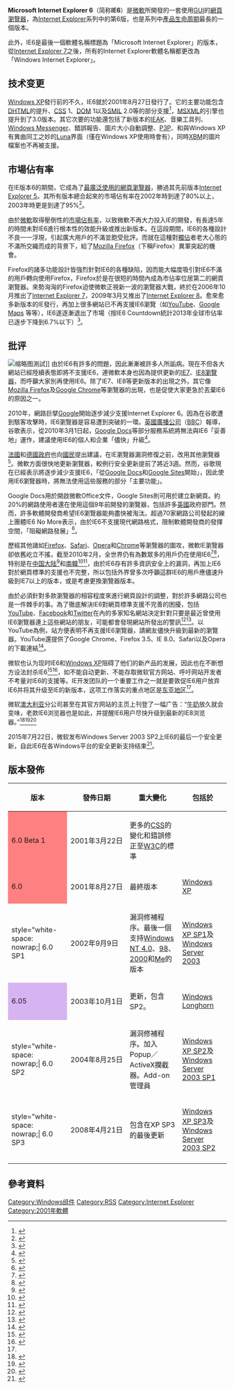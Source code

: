 {{noteTA
|G1=IT
}}

{{Infobox Software
| name = Microsoft Internet Explorer 6
| logo = 
| screenshot = [[File:Internet_Explorer_6.png|300px]]
| caption = Internet Explorer 6執行於[[Windows_XP|Windows XP]]
| developer = [[微軟|微軟]]
| released = {{release date and age|2001|8|27}}
| latest release version = 	6.0 SP3 (6.00.2900.5512)
| latest release date = {{Start date and age|2008|05|05}}
| engine = [[Trident_(排版引擎)|Trident]]
| operating system = [[Windows_NT_4.0|Windows NT 4.0]] SP6a或以上<br />[[Windows_98|Windows 98]]<br />[[Windows_2000|Windows 2000]]<br />[[Windows_Me|Windows Me]]
| included with = [[Windows_XP|Windows XP]]、[[Windows_Server_2003|Windows Server 2003]]和[[Windows_Home_Server|Windows Home Server]]
| genre = [[網頁瀏覽器|網頁瀏覽器]]
| license = [[專有軟體|私有]]
}}

'''Microsoft Internet Explorer 6'''（简称'''IE6'''）是[[微軟|微軟]]所開發的一套使用[[GUI|GUI]]的[[網頁瀏覽器|網頁瀏覽器]]，為[[Internet_Explorer|Internet Explorer]]系列中的第6版，也是系列中[[產品生命周期|產品生命周期]]最長的一個版本。

此外，IE6是最後一個軟體名稱標題為「Microsoft Internet Explorer」的版本，從[[Internet_Explorer_7|Internet Explorer 7]]之後，所有的Internet Explorer軟體名稱都更改為「Windows Internet Explorer」。

== 技术变更 ==
[[Windows_XP|Windows XP]]發行前的不久，IE6就於2001年8月27日發行了。它的主要功能包含[[DHTML|DHTML]]的提升、[[CSS|CSS]] 1、[[DOM|DOM]] 1以及[[SMIL|SMIL]] 2.0等的部分支援<ref name="Axistive">{{cite web |url=http://www.axistive.com/smil-standards-and-microsoft-internet-explorer-6-7-and-8.html |title=SMIL Standards and Microsoft Internet Explorer 6, 7, and 8 |date=2007-06-28 |accessdate=2007-05-27 |work=axistive |deadurl=yes |archiveurl=https://web.archive.org/web/20070603084409/http://www.axistive.com/smil-standards-and-microsoft-internet-explorer-6-7-and-8.html |archivedate=2007-06-03 }}</ref>，[[MSXML|MSXML]]的引擎也提升到了3.0版本。其它次要的功能還包括了新版本的[[IEAK|IEAK]]、音樂工具列、[[Windows_Messenger|Windows Messenger]]、錯誤報告、圖片大小自動調整、[[P3P|P3P]]、和與Windows XP有異曲同工之妙的[[Luna_(系統主題)|Luna]]界面（僅在Windows XP使用時會有），同時[[XBM|XBM]]的圖片檔案也不再被支援。

== 市場佔有率 ==
{{Main|網頁瀏覽器的使用分布|瀏覽器大戰}}
在IE版本6的期間，它成為了[[網頁瀏覽器的使用分佈|最廣泛使用的網頁瀏覽器]]，勝過其先前版本[[Internet_Explorer_5|Internet Explorer 5]]。其所有版本總合起來的市場佔有率在2002年時到達了80%以上，2003年時更是到達了95%<ref>{{cite web|url=http://www.w3schools.com/browsers/browsers_explorer.asp|title=Internet Explorer Browser Statistics|publisher=w3schools|accessdate=2011-02-07|archive-date=2021-01-20|archive-url=https://web.archive.org/web/20210120094255/https://www.w3schools.com/browsers/browsers_explorer.asp|dead-url=no}}</ref>。

由於[[微軟|微軟]]取得壓倒性的[[市場佔有率|市場佔有率]]，以致微軟不再大力投入IE的開發，有長達5年的時間未對IE6進行根本性的效能升級或推出新版本。在這段期間，IE6的各種設計不良一一浮現，引起廣大用戶的不滿並飽受批評。而就在這種對[[獨佔|獨佔]]者老大心態的不滿所交織而成的背景下，給了[[Mozilla_Firefox|Mozilla Firefox]]（下稱Firefox）異軍突起的機會。

Firefox的諸多功能設計皆強烈針對IE6的各種缺陷，因而能大幅度吸引對IE6不滿的用戶轉向使用Firefox，Firefox於是在很短的時間內成為市佔率位居第二的網頁瀏覽器。來勢洶洶的Firefox迫使微軟正視新一波的瀏覽器大戰，終於在2006年10月推出了[[Internet_Explorer_7|Internet Explorer 7]]，2009年3月又推出了[[Internet_Explorer_8|Internet Explorer 8]]。愈來愈多新版本的IE發行，再加上很多網站已不再支援IE6瀏覽（如[[YouTube|YouTube]]、[[Google_Maps|Google Maps]] 等等），IE6遂逐漸退出了市場（按IE6 Countdown統計2013年全球市佔率已逐步下降到6.7%以下）<ref>{{cite web
 |url         = http://www.ie6countdown.com/
 |title       = The Internet Explorer 6 Countdown
 |date        = 2013-05-14
 |publisher   = Microsoft
 |deadurl     = yes
 |archiveurl  = https://web.archive.org/web/20130514011142/http://www.ie6countdown.com/
 |archivedate = 2013-05-14
 |accessdate  = 2013-08-31
}}</ref>。

== 批评 ==
[[File:Acid3_ie6.png|缩略图]]測試]]
由於IE6有許多的問題，因此漸漸被許多人所詬病。現在不但各大網站已經陸續表態即將不支援IE6，連微軟本身也因為提供更新的[[IE7|IE7]]、[[IE8|IE8]][[瀏覽器|瀏覽器]]，而呼籲大家別再使用IE6。除了IE7、IE8等更新版本的出現之外，其它像[[Mozilla_Firefox|Mozilla Firefox]]及[[Google_Chrome|Google Chrome]]等瀏覽器的出現，也是促使大家更急於丟棄IE6的原因之一。

2010年，網路巨擘[[Google|Google]]開始逐步減少支援Internet Explorer 6。因為在谷歌遭到駭客攻擊時，IE6瀏覽器是容易遭到突破的一環。[[英國廣播公司|英國廣播公司]]（[[BBC|BBC]]）報導，谷歌表示，從2010年3月1日起，[[Google_Docs|Google Docs]]等部分服務系統將無法與IE6「妥善地」運作，建議使用IE6的個人和企業「儘快」升級<ref>{{cite web |url=http://news.bbc.co.uk/2/hi/8488751.stm |title=Google phases out support for IE6 |date=2010-01-30 |publisher=BBC |accessdate=2016-07-30 |archive-date=2021-01-31 |archive-url=https://web.archive.org/web/20210131130944/http://news.bbc.co.uk/2/hi/8488751.stm |dead-url=no }}</ref>。

[[法國|法國]]和[[德國|德國]][[政府|政府]]也向[[國民|國民]]提出建議，在IE瀏覽器漏洞修復之前，改用其他瀏覽器<ref>{{cite web |url=http://news.bbc.co.uk/1/hi/technology/8465038.stm |title=France joins Germany warning against Internet Explorer |last=Fildes |first=Jonathan |date=2010-01-18 |publisher=BBC |accessdate=2010-02-09 |archive-date=2017-09-08 |archive-url=https://web.archive.org/web/20170908164408/http://news.bbc.co.uk/1/hi/technology/8465038.stm |dead-url=no }}</ref>。微軟方面很快地更新瀏覽器，較例行安全更新提前了將近3週。然而，谷歌現在已經表示將逐步減少支援IE6，「從[[Google_Docs|Google Docs]]和[[Google_Sites|Google Sites]]開始」，因此使用IE6瀏覽器時，將無法使用這些服務的部分「主要功能」。

Google Docs用於開啟微軟Office文件，Google Sites則可用於建立新網頁。約20%的網路使用者還在使用這個9年前開發的瀏覽器，包括許多[[英國|英國]]政府部門。然而，許多軟體開發商希望IE6瀏覽器能夠盡快被淘汰。超過70家網路公司發起的線上團體IE6 No More表示，由於IE6不支援現代網路格式，限制軟體開發商的發揮空間，「阻礙網路發展」<ref>{{cite web |url=http://mashable.com/2009/08/04/ie6-no-more/ |title=IE6 No More! Popular Web Companies Start Project to Kill IE6 |date=2009-08-04 |publisher=Mashable |accessdate=2016-07-30 |archive-date=2020-11-26 |archive-url=https://web.archive.org/web/20201126184256/https://mashable.com/2009/08/04/ie6-no-more/ |dead-url=no }}</ref>。

歷經其他諸如[[Firefox|Firefox]]、[[Safari|Safari]]、[[Opera|Opera]]和[[Google_Chrome|Chrome]]等瀏覽器的圍攻，微軟IE瀏覽器卻依舊屹立不搖，截至2010年2月，全世界仍有為數眾多的用戶仍在使用IE6<ref name="StatCounter">{{cite web |title=StatCounter Global Stats |publisher=[[StatCounter|StatCounter]] |date=2010-02 |url=http://gs.statcounter.com/#browser_version-ww-monthly-201002-201002-bar |accessdate=2010-03-20 |archive-date=2012-05-26 |archive-url=https://archive.is/20120526/http://gs.statcounter.com/%23mobile_browser-ww-monthly-201012-201111-bar#browser_version-ww-monthly-201002-201002-bar |dead-url=no }}</ref><ref name="Net Applications">{{cite web |title=Browser Version Market Share |work=Net Applications |date=2010-02 |url=http://marketshare.hitslink.com/browser-market-share.aspx?qprid=2 |accessdate=2010-03-20 |archive-date=2011-08-22 |archive-url=https://www.webcitation.org/618hdmbcT?url=http://marketshare.hitslink.com/browser-market-share.aspx?qprid=2 |dead-url=no }}</ref>，特别是在[[中国大陆|中国大陆]]<ref>{{cite web |title=Top 12 Browser Versions in China |work=[[StatCounter|StatCounter]] |date=2010-02 |url=http://gs.statcounter.com/#browser_version-CN-monthly-201002-201002-bar |accessdate=2010-03-20 |archive-date=2012-05-26 |archive-url=https://archive.is/20120526/http://gs.statcounter.com/%23mobile_browser-ww-monthly-201012-201111-bar#browser_version-CN-monthly-201002-201002-bar |dead-url=no }}</ref>和[[南韓|南韓]]<ref>{{cite web |title=Top 12 Browser Versions in South Korea |work=[[StatCounter|StatCounter]] |date=2010-02 |url=http://gs.statcounter.com/#browser_version-KR-monthly-201002-201002-bar |accessdate=20 March 2010 |archive-date=2012-05-26 |archive-url=https://archive.is/20120526/http://gs.statcounter.com/%23mobile_browser-ww-monthly-201012-201111-bar#browser_version-KR-monthly-201002-201002-bar |dead-url=no }}</ref><ref>{{cite web |title=Korea Paying Price for Microsoft Monoculture |work=The Korea Times |date=2009-09-23 |url=http://www.koreatimes.co.kr/www/news/biz/2009/09/123_52401.html |accessdate=2016-07-30 |archive-date=2021-01-20 |archive-url=https://web.archive.org/web/20210120050552/http://www.koreatimes.co.kr/www/news/biz/2009/09/123_52401.html |dead-url=no }}</ref>，由於IE6存有許多資訊安全上的漏洞，再加上IE6對於網頁標準的支援也不完整，所以包括外界曾多次呼籲這群IE6的用戶應儘速升級到IE7以上的版本，或是考慮更換瀏覽器版本。

由於必須針對多款瀏覽器的相容程度來進行網頁設計的調整，對於許多網路公司也是一件棘手的事。為了徹底解決IE6對網頁標準支援不完善的困擾，包括[[YouTube|YouTube]]、[[Facebook|Facebook]]和[[Twitter|Twitter]]在內的多家知名網站決定針對只要是最近曾使用IE6瀏覽器連上這些網站的朋友，可能都會發現網站所發出的警訊<ref>{{cite web |url=https://techcrunch.com/2009/07/14/youtube-will-be-next-to-kiss-ie6-support-goodbye/ |title=YouTube Will Be Next To Kiss IE6 Support Goodbye |date=2009-06-14 |publisher=TechCrunch |accessdate=2016-07-30 |archive-date=2016-08-21 |archive-url=https://web.archive.org/web/20160821145651/https://techcrunch.com/2009/07/14/youtube-will-be-next-to-kiss-ie6-support-goodbye/ |dead-url=no }}</ref><ref>{{cite web |url=http://mashable.com/2009/07/16/ie6-must-die/#vS3IdvrRHaqB |title=IE6 Must Die for the Web to Move On |date=2009-07-16 |publisher=Mashable |accessdate=2016-07-30 |archive-date=2020-12-17 |archive-url=https://web.archive.org/web/20201217231733/https://mashable.com/2009/07/16/ie6-must-die/#vS3IdvrRHaqB |dead-url=no }}</ref>。以YouTube為例，站方便表明不再支援IE6瀏覽器，請網友儘快升級到最新的瀏覽器。YouTube還提供了Google Chrome、Firefox 3.5、IE 8.0、Safari以及Opera的下載連結<ref>{{cite web |url=http://arstechnica.com/information-technology/2010/02/youtube-to-kill-ie6-support-on-march-13/ |title=YouTube to kill IE6 support on March 13 |date=2010-02-24 |publisher=Ars Technica |accessdate=2016-07-30 |archive-date=2021-01-20 |archive-url=https://web.archive.org/web/20210120050639/https://arstechnica.com/information-technology/2010/02/youtube-to-kill-ie6-support-on-march-13/ |dead-url=no }}</ref>。

微软也认为现时IE6和[[Windows_XP|Windows XP]]阻碍了他们的新产品的发展，因此也在不断想方设法封杀IE6<ref>{{cite web |title=Bing Targets Firefox, Chrome Users For IE Upgrade – But Not Safari |publisher=ZDNet |url=http://battellemedia.com/archives/2010/09/bing_targets_firefox_chrome_users_for_ie_upgrade_-_but_not_safari.php |date=2010-09-03 |accessdate=2016-07-31 |archive-date=2016-08-17 |archive-url=https://web.archive.org/web/20160817070721/http://battellemedia.com/archives/2010/09/bing_targets_firefox_chrome_users_for_ie_upgrade_-_but_not_safari.php |dead-url=no }}</ref><ref name="IE6 must die">{{cite web |title=Microsoft: Friends don't let friends use Internet Explorer 6 |publisher=ZDNet |url=http://www.zdnet.com/article/microsoft-friends-dont-let-friends-use-internet-explorer-6/ |date=2011-03-04 |accessdate=2016-07-31 |archive-date=2020-12-24 |archive-url=https://web.archive.org/web/20201224122457/https://www.zdnet.com/article/microsoft-friends-dont-let-friends-use-internet-explorer-6/ |dead-url=no }}</ref>，如不能自动更新、不能存取微软官方网站、呼吁网站开发者不考量对IE6的支援等。IE开发团队的一个重要工作之一就是要敦促IE6用户放弃IE6并将其升级至IE的新版本，这项工作落实的重点地区是[[东亚|东亚]][[地区|地区]]<ref name="IE6 must die" />。

微软[[澳大利亚|澳大利亚]]分公司甚至在其官方网站的主页上刊登了一幅广告：“[[牛奶|牛奶]]放久就会变味，老款IE6浏览器也是如此，并提醒IE6用户尽快升级到最新的IE8浏览器。”<ref>{{cite web |title=Upgrade to Internet Explorer 8 |publisher=Microsoft |url=http://www.microsoft.com/australia/technet/ie8milk/ |archiveurl=https://www.webcitation.org/5ppQ4LeBq?url=http://www.microsoft.com/australia/technet/ie8milk/ |archivedate=2010-05-18 |deadurl=yes |access-date=2016-07-30 }}</ref><ref>{{cite web |title=Microsoft: Internet Explorer 6 past expiry date |url=http://www.computerworlduk.com/news/it-vendors/microsoft-internet-explorer-6-past-expiry-date-20294/ |date=2010-05-17 |accessdate=2016-07-30 |archive-date=2016-08-21 |archive-url=https://web.archive.org/web/20160821151036/http://www.computerworlduk.com/news/it-vendors/microsoft-internet-explorer-6-past-expiry-date-20294/ |dead-url=no }}</ref><ref>{{cite web |title=Microsoft Compares Internet Explorer 6 to Spoiled Milk |url=http://windows7news.com/2010/05/16/microsoft-compares-internet-explorer-6-to-spoiled-milk/ |date=2010-05-16 |deadurl=yes |archiveurl=https://web.archive.org/web/20100520035954/http://windows7news.com/2010/05/16/microsoft-compares-internet-explorer-6-to-spoiled-milk/ |archivedate=2010-05-20 |accessdate=2016-07-30 }}</ref>

2015年7月22日，微软发布Windows Server 2003 SP2上IE6的最后一个安全更新，自此IE6在各Windows平台的安全更新支持结束<ref>{{cite web |url=https://technet.microsoft.com/en-us/library/security/ms15-065.aspx |title=Security Update for Internet Explorer (3076321) |publisher=Microsoft |date=2015-07-22 |accessdate=2016-07-30 |archive-date=2017-07-10 |archive-url=https://web.archive.org/web/20170710081555/https://technet.microsoft.com/en-us/library/security/ms15-065.aspx |dead-url=no }}</ref>。

== 版本發佈 ==
{| class="wikitable"
! 版本
! 發佈日期
! 重大變化
! 包括於
|-
| style="white-space: nowrap;background-color:#FF8080;" | 6.0 Beta 1
| style="white-space: nowrap;" | 2001年3月22日
| 更多的[[CSS|CSS]]的變化和錯誤修正至[[W3C|W3C]]的標準
|
|-
| style="white-space: nowrap;background-color:#FF8080;"| 6.0
| style="white-space: nowrap;" | 2001年8月27日
| 最終版本
| [[Windows_XP|Windows XP]]
|-
| style="white-space: nowrap;| 6.0 SP1
| style="white-space: nowrap;" | 2002年9月9日
| 漏洞修補程序。最後一個支持[[Windows_NT_4.0|Windows NT 4.0]]、[[Windows_98|98]]、[[Windows_2000|2000]]和[[Windows_Me|Me]]的版本
| [[Windows_XP|Windows XP SP1]]及[[Windows_Server_2003|Windows Server 2003]]
|-
| style="white-space: nowrap;background-color:#D6B4F1;" | 6.05
| style="white-space: nowrap;" | 2003年10月1日
| 更新，包含SP2。
| [[Windows_Longhorn|Windows Longhorn]]
|-
| style="white-space: nowrap;| 6.0 SP2
| style="white-space: nowrap;" | 2004年8月25日
| 漏洞修補程序。加入Popup／ActiveX攔截器。Add-on管理員
| [[Windows_XP|Windows XP SP2]]及[[Windows_Server_2003|Windows Server 2003 SP1]]
|-
| style="white-space: nowrap;| 6.0 SP3
| style="white-space: nowrap;" | 2008年4月21日
| 包含在XP SP3的最後更新
| [[Windows_XP|Windows XP SP3]]及[[Windows_Server_2003|Windows Server 2003 SP2]]
|-
|}

== 參考資料 ==
{{reflist|3}}

{{Internet Explorer}}
{{Web browser}}
{{網頁瀏覽器時間線}}

[[Category:Windows组件|Category:Windows组件]]
[[Category:RSS|Category:RSS]]
[[Category:Internet_Explorer|Category:Internet Explorer]]
[[Category:2001年軟體|Category:2001年軟體]]